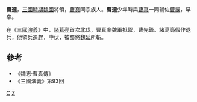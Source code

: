 '''曹遵'''，[[三國時期|三國時期]][[魏國|魏國]]將領，[[曹真|曹真]]同宗族人。'''曹遵'''少年時與[[曹真|曹真]]一同辅佐[[曹操|曹操]]，早卒。

在《[[三國演義|三國演義]]》中，[[諸葛亮|諸葛亮]]首次北伐，曹真率魏軍抵禦，曹先鋒。諸葛亮假作退兵，他領兵追趕，中伏，被蜀將[[魏延|魏延]]所斬。

==參考 ==
*《魏志·曹真傳》
*《三國演義》第93回

{{三國人物小作品}}

[[Category:三國政治人物|C]]
[[Category:曹姓|Z]]